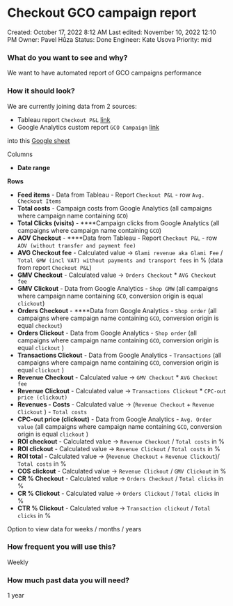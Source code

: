 # Checkout GCO campaign report

Created: October 17, 2022 8:12 AM
Last edited: November 10, 2022 12:10 PM
Owner: Pavel Hůza
Status: Done
Engineer: Kate Usova
Priority: mid

### What do you want to see and why?

We want to have automated report of GCO campaigns performance

### How it should look?

We are currently joining data from 2 sources:

- Tableau report `Checkout P&L` [link](https://tableau.glami.info/?qgzdul3ienfohkqd57mxz6suwa=w4tbbqfb6bd7vhk6m5oy3obp64#/views/GlamiCheckout/CheckoutPL?:iid=1)
- Google Analytics custom report `GCO Campaign` [link](https://analytics.google.com/analytics/web/#/my-reports/M2eW_Jd6Qq-dZpQdTYWDBQ/a43713201w73809618p76214327/_u.date00=20220418&_u.date01=20220424&_r.tabId=112/)

into this [Google sheet](https://docs.google.com/spreadsheets/d/1XSuul9YUonTLhD0F85NQkfSYIX3db7iPR99AStUSb5w/edit?usp=sharing)

Columns

- **Date range**

**Rows**

- **Feed items** - Data from Tableau - Report `Checkout P&L` - row `Avg. Checkout Items`
- **Total costs** - Campaign costs from Google Analytics  (all campaigns where campaign name containing `GCO`)
- **Total Clicks (visits)** - ****Campaign clicks from Google Analytics (all campaigns where campaign name containing `GCO`)
- **AOV Checkout** - ****Data from Tableau - Report `Checkout P&L` - row `AOV (without transfer and payment fee)`
- **AVG Checkout fee** - Calculated value → `Glami revenue aka Glami Fee` / `Total GMW (incl VAT) without payments and transport fees` in % (data from report `Checkout P&L`)
- **GMV Checkout** - Calculated value → `Orders Checkout` * `AVG Checkout fee`
- **GMV Clickout** - Data from Google Analytics - `Shop GMW` (all campaigns where campaign name containing `GCO`, conversion origin is equal `clickout`)
- **Orders Checkout** - ****Data from Google Analytics - `Shop order` (all campaigns where campaign name containing `GCO`, conversion origin is equal `checkout`)
- **Orders Clickout** - Data from Google Analytics - `Shop order` (all campaigns where campaign name containing `GCO`, conversion origin is equal `clickout` )
- **Transactions Clickout** - Data from Google Analytics - `Transactions` (all campaigns where campaign name containing `GCO`, conversion origin is equal `clickout` )
- **Revenue Checkout** - Calculated value → `GMV Checkout` * `AVG Checkout fee`
- **Revenue Clickout** - Calculated value → `Transactions Clickout` * `CPC-out price (clickout)`
- **Revenues - Costs** - Calculated value → (`Revenue Checkout` + `Revenue Clickout` ) - `Total costs`
- **CPC-out price (clickout)** - Data from Google Analytics - `Avg. Order value` (all campaigns where campaign name containing `GCO`, conversion origin is equal `clickout` )
- **ROI checkout** - Calculated value → `Revenue Checkout` / `Total costs` in %
- **ROI clickout** - Calculated value → `Revenue Clickout` / `Total costs` in %
- **ROI total** - Calculated value → (`Revenue Checkout` + `Revenue Clickout`)/ `Total costs` in %
- **COS clickout** - Calculated value → `Revenue Clickout` / `GMV Clickout` in %
- **CR % Checkout** - Calculated value → `Orders Checkout` / `Total clicks` in %
- **CR % Clickout** - Calculated value → `Orders Clickout` / `Total clicks` in %
- **CTR % Clickout** - Calculated value → `Transaction clickout` / `Total clicks` in %

Option to view data for weeks / months / years

### How frequent you will use this?

Weekly

### How much past data you will need?

1 year
